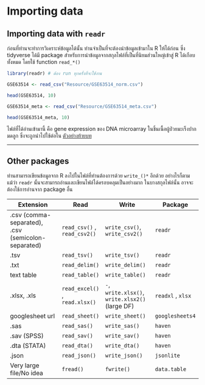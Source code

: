 # **Importing data**

## Importing data with `readr`

ก่อนที่ท่านจะทำการวิเคราะห์ข้อมูลได้นั้น ท่านจำเป็นที่จะต้องนำข้อมูลเข้ามาใน R ให้ได้ก่อน ซึ่ง tidyverse ได้มี package สำหรับการนำข้อมูลจากสกุลไฟล์ที่เป็นที่นิยมส่วนใหญ่เข้าสู่ R ได้เกือบทั้งหมด โดยใช้ function `read_*()`

```r
library(readr) # ต้อง run ทุกครั้งที่จะใช้งาน

GSE63514 <- read_csv("Resource/GSE63514_norm.csv")

head(GSE63514, 10) 

GSE63514_meta <- read_csv("Resource/GSE63514_meta.csv")

head(GSE63514_meta, 10)
```

ไฟล์ที่ได้อ่านเข้ามานี้ คือ gene expression ของ DNA microarray ในชิ้นเนื้อผู้ป่วยมะเร็งปากมดลูก ซึ่งจะถูกนำไปใช้ต่อใน [ตัวอย่างท้ายบท](#GSE63514)

------------------------------------------------------------------------

## Other packages

ท่านสามารถเขียนข้อมูลจาก R ลงไปในไฟล์ที่ท่านต้องการด้วย `write_()*` อีกด้วย อย่างไรก็ตาม แม้ว่า `readr` นั้นจะสามารถอ่านและเขียนไฟล์ได้ครอบคลุมเป็นอย่างมาก ในบางสกุลไฟล์นั้น อาจจะต้องใช้การอ่านจาก package อื่น

| Extension                                          | Read                           | Write                                           | Package           |
|----------------------|---------------|--------------------|---------------|
| .csv (comma-separated), .csv (semicolon-separated) | `read_csv()` , `read_csv2()`   | `write_csv()`, `write_csv2()`                   | `readr`           |
| .tsv                                               | `read_tsv()`                   | `write_tsv()`                                   | `readr`           |
| .txt                                               | `read_delim()`                 | `write_delim()`                                 | `readr`           |
| text table                                         | `read_table()`                 | `write_table()`                                 | `readr`           |
| .xlsx, .xls                                        | `read_excel()` , `read.xlsx()` | `-`, `write.xlsx()`, `write.xlsx2()` (large DF) | `readxl` , `xlsx` |
| googlesheet url                                    | `read_sheet()`                 | `write_sheet()`                                 | `googlesheets4`   |
| .sas                                               | `read_sas()`                   | `write_sas()`                                   | `haven`           |
| .sav (SPSS)                                        | `read_sav()`                   | `write_sav()`                                   | `haven`           |
| .dta (STATA)                                       | `read_dta()`                   | `write_dta()`                                   | `haven`           |
| .json                                              | `read_json()`                  | `write_json()`                                  | `jsonlite`        |
| Very large file/No idea                            | `fread()`                      | `fwrite()`                                      | `data.table`      |
